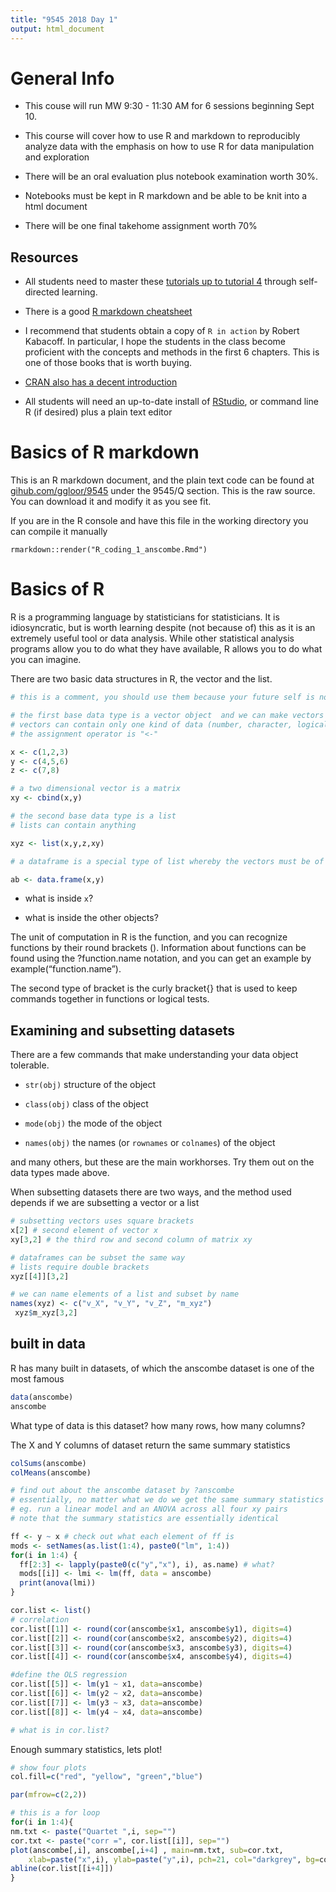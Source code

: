 ```yaml
---
title: "9545 2018 Day 1"
output: html_document
---
```


# General Info

- This couse will run MW 9:30 - 11:30 AM for 6 sessions beginning Sept 10.

- This course will cover how to use R and markdown to reproducibly analyze data with the emphasis on how to use R for data manipulation and exploration

- There will be an oral evaluation plus notebook examination worth 30%.

- Notebooks must be kept in R markdown and be able to be knit into a html document

- There will be one final takehome assignment worth 70%

## Resources

- All students need to master these [tutorials up to tutorial 4](http://www.ee.surrey.ac.uk/Teaching/Unix/) through self-directed learning.

- There is a good [R markdown cheatsheet](https://github.com/adam-p/markdown-here/wiki/Markdown-Cheatsheet)

- I recommend that students obtain a copy of `R in action` by Robert Kabacoff. In particular, I hope the students in the class become proficient with the concepts and methods in the first 6 chapters. This is one of those books that is worth buying.

- [CRAN also has a decent introduction](https://cran.r-project.org/doc/contrib/Paradis-rdebuts_en.pdf)

- All students will need an up-to-date install of [RStudio](https://www.rstudio.com/), or command line R (if desired) plus a plain text editor

# Basics of R markdown

This is an R markdown document, and the plain text code can be found at [gihub.com/ggloor/9545](https://raw.githubusercontent.com/ggloor/9545/master/Q_section/R_coding_1_anscombe.Rmd) under the 9545/Q section. This is the raw source. You can download it and modify it as you see fit.

If you are in the R console and have this file in the working directory you can compile it manually

`rmarkdown::render("R_coding_1_anscombe.Rmd")`

# Basics of R

R is a programming language by statisticians for statisticians. It is idiosyncratic, but is worth learning despite (not because of) this as it is an extremely useful tool or data analysis. While other statistical analysis programs allow you to do what they have available, R allows you to do what you can imagine.

There are two basic data structures in R, the vector and the list.

```r

# this is a comment, you should use them because your future self is not that bright

# the first base data type is a vector object  and we can make vectors with the c() function
# vectors can contain only one kind of data (number, character, logical)
# the assignment operator is "<-"

x <- c(1,2,3)
y <- c(4,5,6)
z <- c(7,8)

# a two dimensional vector is a matrix
xy <- cbind(x,y)

# the second base data type is a list
# lists can contain anything

xyz <- list(x,y,z,xy)

# a dataframe is a special type of list whereby the vectors must be of the same length

ab <- data.frame(x,y)

```

- what is inside `x`?

- what is inside the other objects?


The unit of computation in R is the function, and you can recognize functions by their round brackets ().
Information about functions can be found using the ?function.name notation, and you can get an example by example("function.name").

The second type of bracket is the curly bracket{} that is used to keep commands together in functions or logical tests.

## Examining and subsetting datasets

There are a few commands that make understanding your data object tolerable.

- `str(obj)` structure of the object

- `class(obj)` class of the object

- `mode(obj)` the mode of the object

-  `names(obj)` the names (or `rownames` or `colnames`) of the object

and many others, but these are the main workhorses. Try them out on the data types made above.

When subsetting datasets there are two ways, and the method used depends if we are subsetting a vector or a list

```r

# subsetting vectors uses square brackets
x[2] # second element of vector x
xy[3,2] # the third row and second column of matrix xy

# dataframes can be subset the same way
# lists require double brackets
xyz[[4]][3,2]

# we can name elements of a list and subset by name
names(xyz) <- c("v_X", "v_Y", "v_Z", "m_xyz")
 xyz$m_xyz[3,2]

```
## built in data

R has many built in datasets, of which the anscombe dataset is one of the most famous

```r
data(anscombe)
anscombe
```

What type of data is this dataset? how many rows, how many columns?

The X and Y columns of  dataset return the same summary statistics
```r
colSums(anscombe)
colMeans(anscombe)

# find out about the anscombe dataset by ?anscombe
# essentially, no matter what we do we get the same summary statistics
# eg. run a linear model and an ANOVA across all four xy pairs
# note that the summary statistics are essentially identical

ff <- y ~ x # check out what each element of ff is
mods <- setNames(as.list(1:4), paste0("lm", 1:4))
for(i in 1:4) {
  ff[2:3] <- lapply(paste0(c("y","x"), i), as.name) # what?
  mods[[i]] <- lmi <- lm(ff, data = anscombe)
  print(anova(lmi))
}

cor.list <- list()
# correlation
cor.list[[1]] <- round(cor(anscombe$x1, anscombe$y1), digits=4)
cor.list[[2]] <- round(cor(anscombe$x2, anscombe$y2), digits=4)
cor.list[[3]] <- round(cor(anscombe$x3, anscombe$y3), digits=4)
cor.list[[4]] <- round(cor(anscombe$x4, anscombe$y4), digits=4)

#define the OLS regression
cor.list[[5]] <- lm(y1 ~ x1, data=anscombe)
cor.list[[6]] <- lm(y2 ~ x2, data=anscombe)
cor.list[[7]] <- lm(y3 ~ x3, data=anscombe)
cor.list[[8]] <- lm(y4 ~ x4, data=anscombe)

# what is in cor.list?
```

Enough summary statistics, lets plot!

```r

# show four plots
col.fill=c("red", "yellow", "green","blue")

par(mfrow=c(2,2))

# this is a for loop
for(i in 1:4){
nm.txt <- paste("Quartet ",i, sep="")
cor.txt <- paste("corr =", cor.list[[i]], sep="")
plot(anscombe[,i], anscombe[,i+4] , main=nm.txt, sub=cor.txt,
    xlab=paste("x",i), ylab=paste("y",i), pch=21, col="darkgrey", bg=col.fill[i])
abline(cor.list[[i+4]])
}
```
